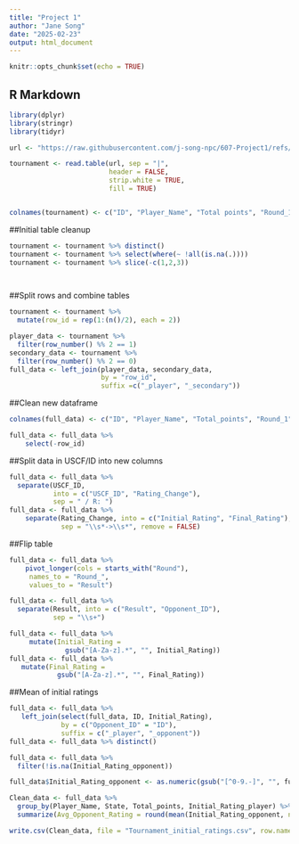 ---
title: "Project 1"
author: "Jane Song"
date: "2025-02-23"
output: html_document
---

```{r setup, include=FALSE}
knitr::opts_chunk$set(echo = TRUE)
```

## R Markdown


```{r import file}
library(dplyr)
library(stringr)
library(tidyr)

url <- "https://raw.githubusercontent.com/j-song-npc/607-Project1/refs/heads/main/tournamentinfo.txt"

tournament <- read.table(url, sep = "|", 
                         header = FALSE, 
                         strip.white = TRUE, 
                         fill = TRUE) 


colnames(tournament) <- c("ID", "Player_Name", "Total points", "Round_1", "Round_2", "Round_3", "Round_4", "Round_5", "Round_6", "Round_7")


```


##Initial table cleanup 
```{r table_cleanup}

tournament <- tournament %>% distinct() 
tournament <- tournament %>% select(where(~ !all(is.na(.))))
tournament <- tournament %>% slice(-c(1,2,3)) 

  
```

##Split rows and combine tables
```{r split rows}

tournament <- tournament %>%
  mutate(row_id = rep(1:(n()/2), each = 2))

player_data <- tournament %>% 
  filter(row_number() %% 2 == 1)
secondary_data <- tournament %>% 
  filter(row_number() %% 2 == 0)
full_data <- left_join(player_data, secondary_data, 
                       by = "row_id", 
                       suffix =c("_player", "_secondary"))


```

##Clean new dataframe 
```{r clean_df}

colnames(full_data) <- c("ID", "Player_Name", "Total_points", "Round_1", "Round_2", "Round_3", "Round_4","Round_5", "Round_6", "Round_7","row_id", "State", "USCF_ID", "N", "Side_Round1", "Side_Round2", "Side_Round3", "Side_Round4", "Side_Round5", "Side_Round6", "Side_Round7")

full_data <- full_data %>% 
    select(-row_id)

```

##Split data in USCF/ID into new columns 
``` {r Split cells}

full_data <- full_data %>%
  separate(USCF_ID, 
           into = c("USCF_ID", "Rating_Change"), 
           sep = " / R: ")
full_data <- full_data %>%
    separate(Rating_Change, into = c("Initial_Rating", "Final_Rating"),
             sep = "\\s*->\\s*", remove = FALSE)


```
##Flip table

``` {r long-table}
full_data <- full_data %>%
    pivot_longer(cols = starts_with("Round"),  
     names_to = "Round_",
     values_to = "Result")

full_data <- full_data %>%
  separate(Result, into = c("Result", "Opponent_ID"), 
           sep = "\\s+")

full_data <- full_data %>%
     mutate(Initial_Rating = 
              gsub("[A-Za-z].*", "", Initial_Rating))
full_data <- full_data %>%  
   mutate(Final_Rating = 
            gsub("[A-Za-z].*", "", Final_Rating))
```

##Mean of initial ratings 

``` {r Mean}

full_data <- full_data %>% 
   left_join(select(full_data, ID, Initial_Rating), 
             by = c("Opponent_ID" = "ID"), 
             suffix = c("_player", "_opponent"))
full_data <- full_data %>% distinct()

full_data <- full_data %>% 
  filter(!is.na(Initial_Rating_opponent))

full_data$Initial_Rating_opponent <- as.numeric(gsub("[^0-9.-]", "", full_data$Initial_Rating_opponent))

Clean_data <- full_data %>%
  group_by(Player_Name, State, Total_points, Initial_Rating_player) %>%
  summarize(Avg_Opponent_Rating = round(mean(Initial_Rating_opponent, na.rm = TRUE)))

```

``` {r csv}
write.csv(Clean_data, file = "Tournament_initial_ratings.csv", row.names = FALSE)
```

